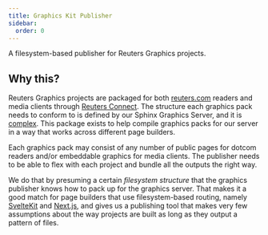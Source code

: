 ```yaml
---
title: Graphics Kit Publisher
sidebar:
  order: 0
---
```


A filesystem-based publisher for Reuters Graphics projects.

## Why this?

Reuters Graphics projects are packaged for both [reuters.com](https://www.reuters.com/graphics/) readers and media clients through [Reuters Connect](https://www.reutersconnect.com/). The structure each graphics pack needs to conform to is defined by our Sphinx Graphics Server, and it is [complex](/graphics-kit-publisher/sphinx/). This package exists to help compile graphics packs for our server in a way that works across different page builders.

Each graphics pack may consist of any number of public pages for dotcom readers and/or embeddable graphics for media clients. The publisher needs to be able to flex with each project and bundle all the outputs the right way.

We do that by presuming a certain _filesystem structure_ that the graphics publisher knows how to pack up for the graphics server. That makes it a good match for page builders that use filesystem-based routing, namely [SvelteKit](https://kit.svelte.dev/) and [Next.js](https://nextjs.org/), and gives us a publishing tool that makes very few assumptions about the way projects are built as long as they output a pattern of files.
